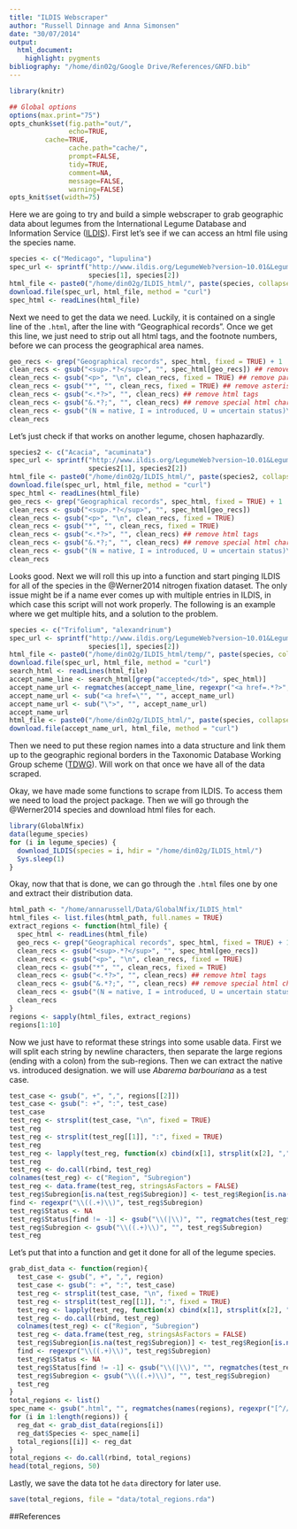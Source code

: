 ```yaml
---
title: "ILDIS Webscraper"
author: "Russell Dinnage and Anna Simonsen"
date: "30/07/2014"
output: 
  html_document:
    highlight: pygments
bibliography: "/home/din02g/Google Drive/References/GNFD.bib"
---
```


```r
library(knitr)

## Global options
options(max.print="75")
opts_chunk$set(fig.path="out/",
               echo=TRUE,
         cache=TRUE,
               cache.path="cache/",
               prompt=FALSE,
               tidy=TRUE,
               comment=NA,
               message=FALSE,
               warning=FALSE)
opts_knit$set(width=75)
```

Here we are going to try and build a simple webscraper to grab geographic data about legumes from the International Legume Database and Information Service ([ILDIS](http://www.ildis.org)). First let's see if we can access an html file using the species name.

```r
species <- c("Medicago", "lupulina")
spec_url <- sprintf("http://www.ildis.org/LegumeWeb?version~10.01&LegumeWeb&genus~%s&species~%s",
                    species[1], species[2])
html_file <- paste0("/home/din02g/ILDIS_html/", paste(species, collapse = "_"), ".html")
download.file(spec_url, html_file, method = "curl")
spec_html <- readLines(html_file)
```

Next we need to get the data we need. Luckily, it is contained on a single line of the `.html`, after the line with "Geographical records". Once we get this line, we just need to strip out all html tags, and the footnote numbers, before we can process the geographical area names.

```r
geo_recs <- grep("Geographical records", spec_html, fixed = TRUE) + 1
clean_recs <- gsub("<sup>.*?</sup>", "", spec_html[geo_recs]) ## remove footnotes
clean_recs <- gsub("<p>", "\n", clean_recs, fixed = TRUE) ## remove paragraph breaks
clean_recs <- gsub("*", "", clean_recs, fixed = TRUE) ## remove asterisks
clean_recs <- gsub("<.*?>", "", clean_recs) ## remove html tags
clean_recs <- gsub("&.*?;", "", clean_recs) ## remove special html characters
clean_recs <- gsub("(N = native, I = introduced, U = uncertain status)\n", "", clean_recs, fixed= TRUE)
clean_recs
```

Let's just check if that works on another legume, chosen haphazardly.

```r
species2 <- c("Acacia", "acuminata")
spec_url <- sprintf("http://www.ildis.org/LegumeWeb?version~10.01&LegumeWeb&genus~%s&species~%s",
                    species2[1], species2[2])
html_file <- paste0("/home/din02g/ILDIS_html/", paste(species2, collapse = "_"), ".html")
download.file(spec_url, html_file, method = "curl")
spec_html <- readLines(html_file)
geo_recs <- grep("Geographical records", spec_html, fixed = TRUE) + 1
clean_recs <- gsub("<sup>.*?</sup>", "", spec_html[geo_recs])
clean_recs <- gsub("<p>", "\n", clean_recs, fixed = TRUE)
clean_recs <- gsub("*", "", clean_recs, fixed = TRUE)
clean_recs <- gsub("<.*?>", "", clean_recs) ## remove html tags
clean_recs <- gsub("&.*?;", "", clean_recs) ## remove special html characters
clean_recs <- gsub("(N = native, I = introduced, U = uncertain status)\n", "", clean_recs, fixed= TRUE)
clean_recs
```

Looks good. Next we will roll this up into a function and start pinging ILDIS for all of the species in the @Werner2014 nitrogen fixation dataset. The only issue might be if a name ever comes up with multiple entries in ILDIS, in which case this script will not work properly. The following is an example where we get multiple hits, and a solution to the problem.

```r
species <- c("Trifolium", "alexandrinum")
spec_url <- sprintf("http://www.ildis.org/LegumeWeb?version~10.01&LegumeWeb&genus~%s&species~%s",
                    species[1], species[2])
html_file <- paste0("/home/din02g/ILDIS_html/temp/", paste(species, collapse = "_"), ".html")
download.file(spec_url, html_file, method = "curl")
search_html <- readLines(html_file)
accept_name_line <- search_html[grep("accepted</td>", spec_html)]
accept_name_url <- regmatches(accept_name_line, regexpr("<a href=.*?>", accept_name_line))
accept_name_url <- sub("<a href=\"", "", accept_name_url)
accept_name_url <- sub("\">", "", accept_name_url)
accept_name_url
html_file <- paste0("/home/din02g/ILDIS_html/", paste(species, collapse = "_"), ".html")
download.file(accept_name_url, html_file, method = "curl")
```

Then we need to put these region names into a data structure and link them up to the geographic regional borders in the Taxonomic Database Working Group scheme ([TDWG](http://www.kew.org/science-research-data/kew-in-depth/gis/resources-and-publications/data/tdwg/index.htm)). Will work on that once we have all of the data scraped.

Okay, we have made some functions to scrape from ILDIS. To access them we need to load the project package. Then we will go through the @Werner2014 species and download html files for each.

```r
library(GlobalNfix)
data(legume_species)
for (i in legume_species) {
  download_ILDIS(species = i, hdir = "/home/din02g/ILDIS_html/")
  Sys.sleep(1)
}
```

Okay, now that that is done, we can go through the `.html` files one by one and extract their distribution data.

```r
html_path <- "/home/annarussell/Data/GlobalNfix/ILDIS_html"
html_files <- list.files(html_path, full.names = TRUE)
extract_regions <- function(html_file) {
  spec_html <- readLines(html_file)
  geo_recs <- grep("Geographical records", spec_html, fixed = TRUE) + 1
  clean_recs <- gsub("<sup>.*?</sup>", "", spec_html[geo_recs])
  clean_recs <- gsub("<p>", "\n", clean_recs, fixed = TRUE)
  clean_recs <- gsub("*", "", clean_recs, fixed = TRUE)
  clean_recs <- gsub("<.*?>", "", clean_recs) ## remove html tags
  clean_recs <- gsub("&.*?;", "", clean_recs) ## remove special html characters
  clean_recs <- gsub("(N = native, I = introduced, U = uncertain status)\n", "", clean_recs, fixed= TRUE)
  clean_recs  
}
regions <- sapply(html_files, extract_regions)
regions[1:10]
```

Now we just have to reformat these strings into some usable data. First we will split each string by newline characters, then separate the large regions (ending with a colon) from the sub-regions. Then we can extract the native vs. introduced designation. we will use _Abarema barbouriana_ as a test case.

```r
test_case <- gsub(", +", ",", regions[[2]])
test_case <- gsub(": +", ":", test_case)
test_case
test_reg <- strsplit(test_case, "\n", fixed = TRUE)
test_reg
test_reg <- strsplit(test_reg[[1]], ":", fixed = TRUE)
test_reg
test_reg <- lapply(test_reg, function(x) cbind(x[1], strsplit(x[2], ",", fixed = TRUE)[[1]]))
test_reg
test_reg <- do.call(rbind, test_reg)
colnames(test_reg) <- c("Region", "Subregion")
test_reg <- data.frame(test_reg, stringsAsFactors = FALSE)
test_reg$Subregion[is.na(test_reg$Subregion)] <- test_reg$Region[is.na(test_reg$Subregion)] 
find <- regexpr("\\((.+)\\)", test_reg$Subregion)
test_reg$Status <- NA
test_reg$Status[find != -1] <- gsub("\\(|\\)", "", regmatches(test_reg$Subregion, find))
test_reg$Subregion <- gsub("\\((.+)\\)", "", test_reg$Subregion)
test_reg
```

Let's put that into a function and get it done for all of the legume species.

```r
grab_dist_data <- function(region){
  test_case <- gsub(", +", ",", region)
  test_case <- gsub(": +", ":", test_case)
  test_reg <- strsplit(test_case, "\n", fixed = TRUE)
  test_reg <- strsplit(test_reg[[1]], ":", fixed = TRUE)
  test_reg <- lapply(test_reg, function(x) cbind(x[1], strsplit(x[2], ",", fixed = TRUE)[[1]]))
  test_reg <- do.call(rbind, test_reg)
  colnames(test_reg) <- c("Region", "Subregion")
  test_reg <- data.frame(test_reg, stringsAsFactors = FALSE)
  test_reg$Subregion[is.na(test_reg$Subregion)] <- test_reg$Region[is.na(test_reg$Subregion)] 
  find <- regexpr("\\((.+)\\)", test_reg$Subregion)
  test_reg$Status <- NA
  test_reg$Status[find != -1] <- gsub("\\(|\\)", "", regmatches(test_reg$Subregion, find))
  test_reg$Subregion <- gsub("\\((.+)\\)", "", test_reg$Subregion)
  test_reg
}
total_regions <- list()
spec_name <- gsub(".html", "", regmatches(names(regions), regexpr("[^//]+$", names(regions))))
for (i in 1:length(regions)) {
  reg_dat <- grab_dist_data(regions[i])
  reg_dat$Species <- spec_name[i]
  total_regions[[i]] <- reg_dat
}
total_regions <- do.call(rbind, total_regions)
head(total_regions, 50)
```

Lastly, we save the data tot he `data` directory for later use.

```r
save(total_regions, file = "data/total_regions.rda")
```

##References
